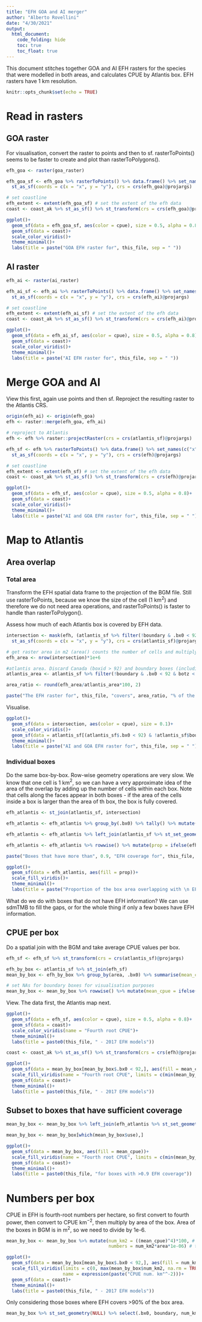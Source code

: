 ```yaml
---
title: "EFH GOA and AI merger"
author: "Alberto Rovellini"
date: "4/30/2021"
output: 
  html_document:
    code_folding: hide
    toc: true
    toc_float: true
---
```


This document stitches together GOA and AI EFH rasters for the species that were modelled in both areas, and calculates CPUE by Atlantis box. EFH rasters have 1 km resolution.

```r
knitr::opts_chunk$set(echo = TRUE)
```

# Read in rasters

## GOA raster

For visualisation, convert the raster to points and then to sf. rasterToPoints() seems to be faster to create and plot than rasterToPolygons(). 
```r
efh_goa <- raster(goa_raster)

efh_goa_sf <- efh_goa %>% rasterToPoints() %>% data.frame() %>% set_names(c("x", "y", "cpue")) %>% 
  st_as_sf(coords = c(x = "x", y = "y"), crs = crs(efh_goa)@projargs)

# set coastline
efh_extent <- extent(efh_goa_sf) # set the extent of the efh data
coast <- coast_ak %>% st_as_sf() %>% st_transform(crs = crs(efh_goa)@projargs) %>% st_crop(efh_extent) # clip it to the extent of the EFH rasters

ggplot()+
  geom_sf(data = efh_goa_sf, aes(color = cpue), size = 0.5, alpha = 0.8)+
  geom_sf(data = coast)+
  scale_color_viridis()+
  theme_minimal()+
  labs(title = paste("GOA EFH raster for", this_file, sep = " "))
```

## AI raster
```r
efh_ai <- raster(ai_raster)

efh_ai_sf <- efh_ai %>% rasterToPoints() %>% data.frame() %>% set_names(c("x", "y", "cpue")) %>% 
  st_as_sf(coords = c(x = "x", y = "y"), crs = crs(efh_ai)@projargs)

# set coastline
efh_extent <- extent(efh_ai_sf) # set the extent of the efh data
coast <- coast_ak %>% st_as_sf() %>% st_transform(crs = crs(efh_ai)@projargs) %>% st_crop(efh_extent) # clip it to the extent of the EFH rasters

ggplot()+
  geom_sf(data = efh_ai_sf, aes(color = cpue), size = 0.5, alpha = 0.8)+
  geom_sf(data = coast)+
  scale_color_viridis()+
  theme_minimal()+
  labs(title = paste("AI EFH raster for", this_file, sep = " "))
```

# Merge GOA and AI

View this first, again use points and then sf. Reproject the resulting raster to the Atlantis CRS.
```r
origin(efh_ai) <- origin(efh_goa)
efh <- raster::merge(efh_goa, efh_ai)

# reproject to Atlantis
efh <- efh %>% raster::projectRaster(crs = crs(atlantis_sf)@projargs)

efh_sf <- efh %>% rasterToPoints() %>% data.frame() %>% set_names(c("x", "y", "cpue")) %>% 
  st_as_sf(coords = c(x = "x", y = "y"), crs = crs(efh)@projargs)

# set coastline
efh_extent <- extent(efh_sf) # set the extent of the efh data
coast <- coast_ak %>% st_as_sf() %>% st_transform(crs = crs(efh)@projargs) %>% st_crop(efh_extent) # clip it to the extent of the EFH rasters

ggplot()+
  geom_sf(data = efh_sf, aes(color = cpue), size = 0.5, alpha = 0.8)+
  geom_sf(data = coast)+
  scale_color_viridis()+
  theme_minimal()+
  labs(title = paste("AI and GOA EFH raster for", this_file, sep = " "))
```

# Map to Atlantis

## Area overlap

### Total area

Transform the EFH spatial data frame to the projection of the BGM file. Still use rasterToPoints, because we know the size of the cell (1 km$^2$) and therefore we do not need area operations, and rasterToPoints() is faster to handle than rasterToPolygon().

Assess how much of each Atlantis box is covered by EFH data. 
```r
intersection <- mask(efh, (atlantis_sf %>% filter(!boundary & .bx0 < 92 & botz < 0))) %>% rasterToPoints() %>% data.frame() %>% set_names(c("x", "y", "cpue")) %>% 
  st_as_sf(coords = c(x = "x", y = "y"), crs = crs(atlantis_sf)@projargs) # clip the large AI+GOA rasters to our Atlantis domain, excluding BC, boundary boxes, and island boxes (which should become boundary at some point anyway)

# get raster area in m2 (area() counts the number of cells and multiplying by 1e+6 to get m2
efh_area <- nrow(intersection)*1e+6

#atlantis area. Discard Canada (boxid > 92) and boundary boxes (including islands), because EFH is only AK and down to 1000m
atlantis_area <- atlantis_sf %>% filter(!boundary & .bx0 < 92 & botz < 0) %>% select(area) %>% st_set_geometry(NULL) %>% sum()

area_ratio <- round(efh_area/atlantis_area*100, 2)

paste("The EFH raster for", this_file, "covers", area_ratio, "% of the Atlantis GOA area (not counting British Columbia and boundary boxes).", sep = " ")
```

Visualise.
```r
ggplot()+
  geom_sf(data = intersection, aes(color = cpue), size = 0.1)+
  scale_color_viridis()+
  geom_sf(data = atlantis_sf[(atlantis_sf$.bx0 < 92) & !atlantis_sf$boundary,], fill = NA, color = "red")+
  theme_minimal()+
  labs(title = paste("AI and GOA EFH raster for", this_file, sep = " "))
```

### Individual boxes

Do the same box-by-box. Row-wise geometry operations are very slow. We know that one cell is 1 km$^2$, so we can have a very approximate idea of the area of the overlap by adding up the number of cells within each box. Note that cells along the faces appear in both boxes - if the area of the cells inside a box is larger than the area of th box, the box is fully covered.
```r
efh_atlantis <- st_join(atlantis_sf, intersection)

efh_atlantis <- efh_atlantis %>% group_by(.bx0) %>% tally() %>% mutate(efh_area = n*1e+6)

efh_atlantis <- efh_atlantis %>% left_join(atlantis_sf %>% st_set_geometry(NULL), by = ".bx0")

efh_atlantis <- efh_atlantis %>% rowwise() %>% mutate(prop = ifelse(efh_area/area>1,1,efh_area/area), use = ifelse(prop>0.9,TRUE,FALSE)) 

paste("Boxes that have more than", 0.9, "EFH coverage for", this_file,  "are", length(which(efh_atlantis$use)), "out of", nrow(atlantis_sf %>% filter(!boundary & .bx0 < 92 & botz < 0)), ", which is", round(length(which(efh_atlantis$use))/nrow(atlantis_sf %>% filter(!boundary & .bx0 < 92 & botz < 0))*100,2), "%", sep = " ")
```

```r
ggplot()+
  geom_sf(data = efh_atlantis, aes(fill = prop))+
  scale_fill_viridis()+
  theme_minimal()+
  labs(title = paste("Proportion of the box area overlapping with \n EFH raster for", this_file))
```
What do we do with boxes that do not have EFH information? We can use sdmTMB to fill the gaps, or for the whole thing if only a few boxes have EFH information.

## CPUE per box

Do a spatial join with the BGM and take average CPUE values per box.
```r
efh_sf <- efh_sf %>% st_transform(crs = crs(atlantis_sf)@projargs)

efh_by_box <- atlantis_sf %>% st_join(efh_sf)
mean_by_box <- efh_by_box %>% group_by(area, .bx0) %>% summarise(mean_cpue = mean(cpue)) %>% ungroup() %>% arrange(.bx0) %>% mutate(boundary = atlantis_sf$boundary)

# set NAs for boundary boxes for visualisation purposes
mean_by_box <- mean_by_box %>% rowwise() %>% mutate(mean_cpue = ifelse(isTRUE(boundary), NA, mean_cpue))
```

View. The data first, the Atlantis map next.
```r
ggplot()+
  geom_sf(data = efh_sf, aes(color = cpue), size = 0.5, alpha = 0.8)+
  geom_sf(data = coast)+
  scale_color_viridis(name = "Fourth root CPUE")+
  theme_minimal()+
  labs(title = paste0(this_file, " - 2017 EFH models"))
```

```r
coast <- coast_ak %>% st_as_sf() %>% st_transform(crs = crs(efh)@projargs) %>% st_crop(extent(atlantis_sf)) # clip it to the extent of the EFH rasters

ggplot()+
  geom_sf(data = mean_by_box[mean_by_box$.bx0 < 92,], aes(fill = mean_cpue))+
  scale_fill_viridis(name = "Fourth root CPUE", limits = c(min(mean_by_box$mean_cpue), max(mean_by_box$mean_cpue)))+
  geom_sf(data = coast)+
  theme_minimal()+
  labs(title = paste0(this_file, " - 2017 EFH models"))
```

## Subset to boxes that have sufficient coverage

```r
mean_by_box <- mean_by_box %>% left_join(efh_atlantis %>% st_set_geometry(NULL) %>% select(.bx0, use), by = ".bx0")

mean_by_box <- mean_by_box[which(mean_by_box$use),]

ggplot()+
  geom_sf(data = mean_by_box, aes(fill = mean_cpue))+
  scale_fill_viridis(name = "Fourth root CPUE", limits = c(min(mean_by_box$mean_cpue), max(mean_by_box$mean_cpue)))+
  geom_sf(data = coast)+
  theme_minimal()+
  labs(title = paste0(this_file, "for boxes with >0.9 EFH coverage"))
```

# Numbers per box

CPUE in EFH is fourth-root numbers per hectare, so first convert to fourth power, then convert to CPUE km$^{-2}$, then multiply by area of the box. Area of the boxes in BGM is in m$^2$, so we need to divide by 1e-6.
```r
mean_by_box <- mean_by_box %>% mutate(num_km2 = ((mean_cpue)^4)*100, # from ha to km2
                                      numbers = num_km2*area*1e-06) # total per box (box area is in m2 so divide by 1e-6 because CPUE is in km2)

ggplot()+
  geom_sf(data = mean_by_box[mean_by_box$.bx0 < 92,], aes(fill = num_km2))+
  scale_fill_viridis(limits = c(0, max(mean_by_box$num_km2, na.rm = TRUE)), 
                     name = expression(paste("CPUE num. km"^-2)))+
  geom_sf(data = coast)+
  theme_minimal()+
  labs(title = paste0(this_file, " - 2017 EFH models"))
```

Only considering those boxes where EFH covers >90% of the box area.
```r
mean_by_box %>% st_set_geometry(NULL) %>% select(.bx0, boundary, num_km2, numbers) %>% kable(align = 'lccc', format = "markdown", col.names = c("Box", "Boundary", "CPUE (num km-2)", "Numbers/box"))
```
